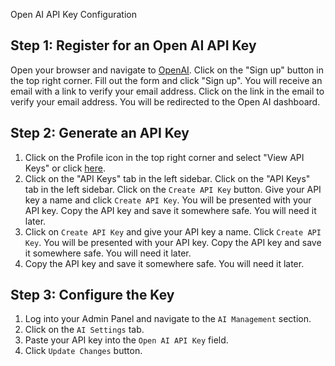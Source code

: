 Open AI API Key Configuration

## Step 1: Register for an Open AI API Key
Open your browser and navigate to [OpenAI](https://platform.openai.com/). Click on the "Sign up" button in the top right corner. Fill out the form and click "Sign up". You will receive an email with a link to verify your email address. Click on the link in the email to verify your email address. You will be redirected to the Open AI dashboard.

## Step 2: Generate an API Key
1. Click on the Profile icon in the top right corner and select "View API Keys" or click [here](https://platform.openai.com/api-keys).
2. Click on the "API Keys" tab in the left sidebar.
Click on the "API Keys" tab in the left sidebar.
Click on the `Create API Key` button.
Give your API key a name and click `Create API Key`.
You will be presented with your API key.
Copy the API key and save it somewhere safe.
You will need it later.
3. Click on `Create API Key` and give your API key a name.
Click `Create API Key`.
You will be presented with your API key.
Copy the API key and save it somewhere safe.
You will need it later.
4. Copy the API key and save it somewhere safe. You will need it later.

## Step 3: Configure the Key
1. Log into your Admin Panel and navigate to the `AI Management` section.
2. Click on the `AI Settings` tab.
3. Paste your API key into the `Open AI API Key` field.
4. Click `Update Changes` button.

